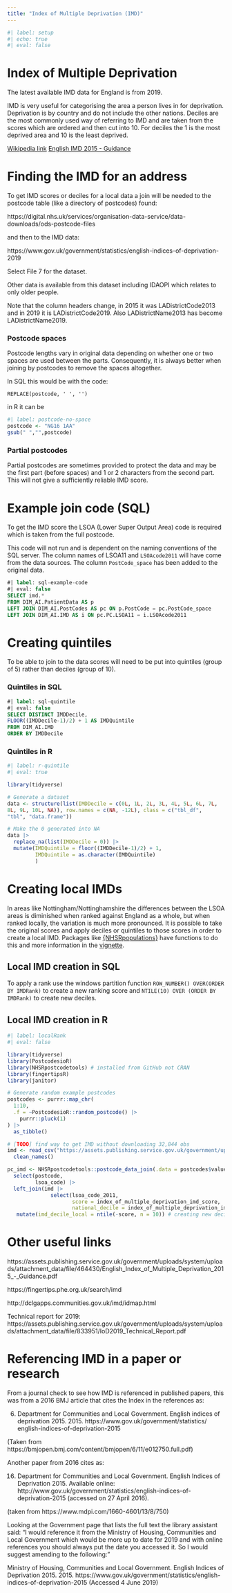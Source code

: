 ```yaml
---
title: "Index of Multiple Deprivation (IMD)"
---
```


```r
#| label: setup
#| echo: true
#| eval: false
```

# Index of Multiple Deprivation

The latest available IMD data for England is from 2019.

IMD is very useful for categorising the area a person lives in for deprivation. Deprivation is by country and do not include the other nations. Deciles are the most commonly used way of referring to IMD and are taken from the scores which are ordered and then cut into 10. For deciles the 1 is the most deprived area and 10 is the least deprived.

[Wikipedia link](https://en.wikipedia.org/wiki/Multiple_deprivation_index) [English IMD 2015 - Guidance](https://assets.publishing.service.gov.uk/media/5a7f0e5ded915d74e33f410b/English_Index_of_Multiple_Deprivation_2015_-_Guidance.pdf)

# Finding the IMD for an address

To get IMD scores or deciles for a local data a join will be needed to the postcode table (like a directory of postcodes) found:

https://digital.nhs.uk/services/organisation-data-service/data-downloads/ods-postcode-files

and then to the IMD data:

https://www.gov.uk/government/statistics/english-indices-of-deprivation-2019

Select File 7 for the dataset.

Other data is available from this dataset including IDAOPI which relates to only older people.

Note that the column headers change, in 2015 it was LADistrictCode2013 and in 2019 it is LADistrictCode2019. Also LADistrictName2013 has become LADistrictName2019.

### Postcode spaces

Postcode lengths vary in original data depending on whether one or two spaces are used between the parts. Consequently, it is always better when joining by postcodes to remove the spaces altogether.

In SQL this would be with the code:

`REPLACE(postcode, ' ', '')`

in R it can be

```r
#| label: postcode-no-space
postcode <- "NG16 1AA"
gsub(" ","",postcode)
```

### Partial postcodes

Partial postcodes are sometimes provided to protect the data and may be the first part (before spaces) and 1 or 2 characters from the second part. This will not give a sufficiently reliable IMD score.

# Example join code (SQL)

To get the IMD score the LSOA (Lower Super Output Area) code is required which is taken from the full postcode.

This code will not run and is dependent on the naming conventions of the SQL server. The column names of LSOA11 and `LSOAcode2011` will have come from the data sources. The column `PostCode_space` has been added to the original data.

```sql
#| label: sql-example-code
#| eval: false
SELECT imd.*
FROM DIM_AI.PatientData AS p
LEFT JOIN DIM_AI.PostCodes AS pc ON p.PostCode = pc.PostCode_space
LEFT JOIN DIM_AI.IMD AS i ON pc.PC.LSOA11 = i.LSOAcode2011
```

# Creating quintiles

To be able to join to the data scores will need to be put into quintiles (group of 5) rather than deciles (group of 10).

### Quintiles in SQL

```sql
#| label: sql-quintile
#| eval: false
SELECT DISTINCT IMDDecile,
FLOOR((IMDDecile-1)/2) + 1 AS IMDQuintile
FROM DIM_AI.IMD
ORDER BY IMDDecile
```

### Quintiles in R

```r
#| label: r-quintile
#| eval: true 

library(tidyverse)

# Generate a dataset
data <- structure(list(IMDDecile = c(0L, 1L, 2L, 3L, 4L, 5L, 6L, 7L, 
8L, 9L, 10L, NA)), row.names = c(NA, -12L), class = c("tbl_df", 
"tbl", "data.frame"))

# Make the 0 generated into NA
data |> 
  replace_na(list(IMDDecile = 0)) |> 
  mutate(IMDQuintile = floor((IMDDecile-1)/2) + 1,
         IMDQuintile = as.character(IMDQuintile)
         )
```

# Creating local IMDs

In areas like Nottingham/Nottinghamshire the differences between the LSOA areas is diminished when ranked against England as a whole, but when ranked locally, the variation is much more pronounced. It is possible to take the original scores and apply deciles or quintiles to those scores in order to create a local IMD. Packages like [{NHSRpopulations}](https://github.com/nhs-r-community/NHSRpopulation) have functions to do this and more information in the [vignette](https://nhs-r-community.github.io/NHSRpopulation/articles/calc-imd-ranks-within-la.html).

## Local IMD creation in SQL

To apply a rank use the windows partition function `ROW_NUMBER() OVER(ORDER BY IMDRank)` to create a new ranking score and `NTILE(10) OVER (ORDER BY IMDRank)` to create new deciles.

## Local IMD creation in R

```r
#| label: localRank
#| eval: false

library(tidyverse)
library(PostcodesioR)
library(NHSRpostcodetools) # installed from GitHub not CRAN
library(fingertipsR)
library(janitor)

# Generate random example postcodes
postcodes <- purrr::map_chr(
  1:10,
  .f = ~PostcodesioR::random_postcode() |> 
    purrr::pluck(1) 
) |> 
  as_tibble()

# [TODO] find way to get IMD without downloading 32,844 obs
imd <- read_csv("https://assets.publishing.service.gov.uk/government/uploads/system/uploads/attachment_data/file/833982/File_7_-_All_IoD2019_Scores__Ranks__Deciles_and_Population_Denominators.csv") %>% 
  clean_names() 

pc_imd <- NHSRpostcodetools::postcode_data_join(.data = postcodes$value) |> 
  select(postcode,
         lsoa_code) |> 
  left_join(imd |> 
              select(lsoa_code_2011,
                     score = index_of_multiple_deprivation_imd_score,
                     national_decile = index_of_multiple_deprivation_imd_decile_where_1_is_most_deprived_10_percent_of_lso_as), join_by(lsoa_code == lsoa_code_2011)) |> 
   mutate(imd_decile_local = ntile(-score, n = 10)) # creating new deciles from the data provided

```

# Other useful links

https://assets.publishing.service.gov.uk/government/uploads/system/uploads/attachment_data/file/464430/English_Index_of_Multiple_Deprivation_2015\_-\_Guidance.pdf

https://fingertips.phe.org.uk/search/imd

http://dclgapps.communities.gov.uk/imd/idmap.html

Technical report for 2019: https://assets.publishing.service.gov.uk/government/uploads/system/uploads/attachment_data/file/833951/IoD2019_Technical_Report.pdf

# Referencing IMD in a paper or research

From a journal check to see how IMD is referenced in published papers, this was from a 2016 BMJ article that cites the Index in the references as:

6.  Department for Communities and Local Government. English indices of deprivation 2015. 2015. https://www.gov.uk/government/statistics/ english-indices-of-deprivation-2015

(Taken from https://bmjopen.bmj.com/content/bmjopen/6/11/e012750.full.pdf)

Another paper from 2016 cites as:

16. Department for Communities and Local Government. English Indices of Deprivation 2015. Available online: http://www.gov.uk/government/statistics/english-indices-of-deprivation-2015 (accessed on 27 April 2016).

(taken from https://www.mdpi.com/1660-4601/13/8/750)

Looking at the Government page that lists the full text the library assistant said: "I would reference it from the Ministry of Housing, Communities and Local Government which would be more up to date for 2019 and with online references you should always put the date you accessed it. So I would suggest amending to the following:"

Ministry of Housing, Communities and Local Government. English Indices of Deprivation 2015. 2015. https://www.gov.uk/government/statistics/english-indices-of-deprivation-2015 (Accessed 4 June 2019)
